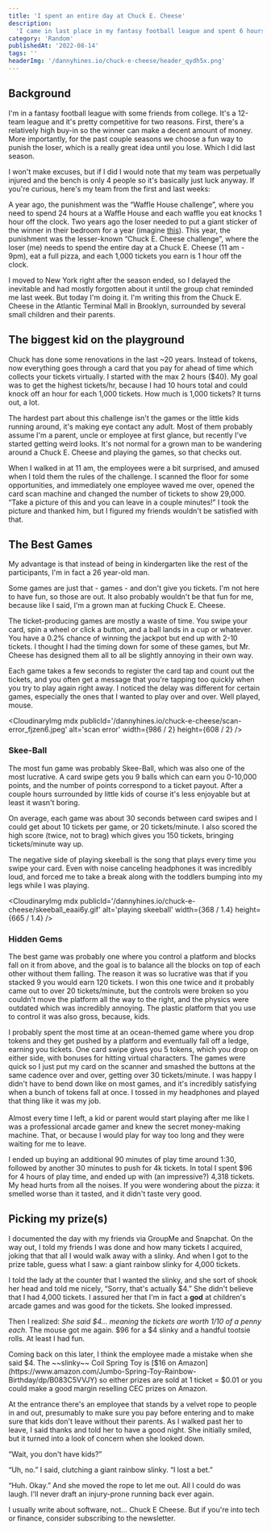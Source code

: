 ```yaml
---
title: 'I spent an entire day at Chuck E. Cheese'
description:
  'I came in last place in my fantasy football league and spent 6 hours at Chuck E. Cheese'
category: 'Random'
publishedAt: '2022-08-14'
tags: ''
headerImg: '/dannyhines.io/chuck-e-cheese/header_qydh5x.png'
---
```


<CloudinaryImg
  mdx
  publicId='/dannyhines.io/chuck-e-cheese/header_qydh5x.png'
  alt='Header'
  width={1198}
  height={856}
/>

## Background

I'm in a fantasy football league with some friends from college. It's a 12-team league and
it's pretty competitive for two reasons. First, there's a relatively high buy-in so the
winner can make a decent amount of money. More importantly, for the past couple seasons we
choose a fun way to punish the loser, which is a really great idea until you lose. Which I
did last season.

I won't make excuses, but if I did I would note that my team was perpetually injured and the
bench is only 4 people so it's basically just luck anyway. If you're curious, here's my team
from the first and last weeks:

<MdxRow>
  <MdxCol>
    <CloudinaryImg
      mdx
      publicId='/dannyhines.io/chuck-e-cheese/roster-week-1_lsyjzi.png'
      alt='week 1 roster'
      width={679}
      height={818}
    />
  </MdxCol>
  <MdxCol>
    <CloudinaryImg
      mdx
      publicId='/dannyhines.io/chuck-e-cheese/roster-week-16_vtbm4q.png'
      alt='week 16 roster'
      width={682}
      height={814}
    />
  </MdxCol>
</MdxRow>

A year ago, the punishment was the “Waffle House challenge”, where you need to spend 24
hours at a Waffle House and each waffle you eat knocks 1 hour off the clock. Two years ago
the loser needed to put a giant sticker of the winner in their bedroom for a year (imagine
[this](https://m.media-amazon.com/images/I/71BLO8U6ZoS._AC_SL1500_.jpg)). This year, the
punishment was the lesser-known “Chuck E. Cheese challenge”, where the loser (me) needs to
spend the entire day at a Chuck E. Cheese (11 am - 9pm), eat a full pizza, and each 1,000
tickets you earn is 1 hour off the clock.

I moved to New York right after the season ended, so I delayed the inevitable and had mostly
forgotten about it until the group chat reminded me last week. But today I'm doing it. I'm
writing this from the Chuck E. Cheese in the Atlantic Terminal Mall in Brooklyn, surrounded
by several small children and their parents.

## The biggest kid on the playground

Chuck has done some renovations in the last ~20 years. Instead of tokens, now everything
goes through a card that you pay for ahead of time which collects your tickets virtually. I
started with the max 2 hours ($40). My goal was to get the highest tickets/hr, because I had
10 hours total and could knock off an hour for each 1,000 tickets. How much is 1,000
tickets? It turns out, a lot.

The hardest part about this challenge isn't the games or the little kids running around,
it's making eye contact any adult. Most of them probably assume I'm a parent, uncle or
employee at first glance, but recently I've started getting weird looks. It's not normal for
a grown man to be wandering around a Chuck E. Cheese and playing the games, so that checks
out.

When I walked in at 11 am, the employees were a bit surprised, and amused when I told them
the rules of the challenge. I scanned the floor for some opportunities, and immediately one
employee waved me over, opened the card scan machine and changed the number of tickets to
show 29,000. “Take a picture of this and you can leave in a couple minutes!” I took the
picture and thanked him, but I figured my friends wouldn't be satisfied with that.

<MdxRow>
  <MdxCol>
    <CloudinaryImg
      mdx
      publicId='/dannyhines.io/chuck-e-cheese/ticket-fraud_hkozm7.gif'
      alt='ticket fraud'
      width={460 / 1.2}
      height={640 / 1.2}
    />
  </MdxCol>
  <MdxCol>
    <CloudinaryImg
      mdx
      publicId='/dannyhines.io/chuck-e-cheese/29000-tickets_qi4gi7.png'
      alt='29000 tickets'
      width={1000}
      height={1333}
    />
  </MdxCol>
</MdxRow>

## The Best Games

My advantage is that instead of being in kindergarten like the rest of the participants, I'm
in fact a 26 year-old man.

Some games are just that - games - and don't give you tickets. I'm not here to have fun, so
those are out. It also probably wouldn't be that fun for me, because like I said, I'm a
grown man at fucking Chuck E. Cheese.

The ticket-producing games are mostly a waste of time. You swipe your card, spin a wheel or
click a button, and a ball lands in a cup or whatever. You have a 0.2% chance of winning the
jackpot but end up with 2-10 tickets. I thought I had the timing down for some of these
games, but Mr. Cheese has designed them all to all be slightly annoying in their own way.

<MdxRow>
  <MdxCol>
    <CloudinaryImg
      mdx
      publicId='/dannyhines.io/chuck-e-cheese/big-bass_afkc6t.jpeg'
      alt='big bass lottery wheel'
      width={1000 / 2}
      height={1333 / 2}
    />
  </MdxCol>
  <MdxCol>
    <CloudinaryImg
      mdx
      publicId='/dannyhines.io/chuck-e-cheese/winners-wheel_jd0kyc.jpeg'
      alt='winners wheel'
      width={1000 / 2}
      height={1333 / 2}
    />
  </MdxCol>
</MdxRow>

Each game takes a few seconds to register the card tap and count out the tickets, and you
often get a message that you're tapping too quickly when you try to play again right away. I
noticed the delay was different for certain games, especially the ones that I wanted to play
over and over. Well played, mouse.

<CloudinaryImg
  mdx
  publicId='/dannyhines.io/chuck-e-cheese/scan-error_fjzen6.jpeg'
  alt='scan error'
  width={986 / 2}
  height={608 / 2}
/>

### Skee-Ball

The most fun game was probably Skee-Ball, which was also one of the most lucrative. A card
swipe gets you 9 balls which can earn you 0-10,000 points, and the number of points
correspond to a ticket payout. After a couple hours surrounded by little kids of course it's
less enjoyable but at least it wasn't boring.

<MdxRow>
  <MdxCol>
    <CloudinaryImg
      mdx
      publicId='/dannyhines.io/chuck-e-cheese/skeeball-payout_jyaeet.jpeg'
      alt='skeeball payouts'
      width={1000 / 2}
      height={1333 / 2}
    />
  </MdxCol>
  <MdxCol>
    <CloudinaryImg
      mdx
      publicId='/dannyhines.io/chuck-e-cheese/skeeball-lane_ytdvnd.jpeg'
      alt='Skeeball'
      width={1000 / 2}
      height={1333 / 2}
    />
  </MdxCol>
</MdxRow>

On average, each game was about 30 seconds between card swipes and I could get about 10
tickets per game, or 20 tickets/minute. I also scored the high score (twice, not to brag)
which gives you 150 tickets, bringing tickets/minute way up.

The negative side of playing skeeball is the song that plays every time you swipe your card.
Even with noise canceling headphones it was incredibly loud, and forced me to take a break
along with the toddlers bumping into my legs while I was playing.

<CloudinaryImg
  mdx
  publicId='/dannyhines.io/chuck-e-cheese/skeeball_eaai6y.gif'
  alt='playing skeeball'
  width={368 / 1.4}
  height={665 / 1.4}
/>

### Hidden Gems

The best game was probably one where you control a platform and blocks fall on it from
above, and the goal is to balance all the blocks on top of each other without them falling.
The reason it was so lucrative was that if you stacked 9 you would earn 120 tickets. I won
this one twice and it probably came out to over 20 tickets/minute, but the controls were
broken so you couldn't move the platform all the way to the right, and the physics were
outdated which was incredibly annoying. The plastic platform that you use to control it was
also gross, because, kids.

<MdxRow>
  <MdxCol>
    I probably spent the most time at an ocean-themed game where you drop tokens and they
    get pushed by a platform and eventually fall off a ledge, earning you tickets. One card
    swipe gives you 5 tokens, which you drop on either side, with bonuses for hitting
    virtual characters. The games were quick so I just put my card on the scanner and
    smashed the buttons at the same cadence over and over, getting over 30 tickets/minute. I
    was happy I didn't have to bend down like on most games, and it's incredibly satisfying
    when a bunch of tokens fall at once. I tossed in my headphones and played that thing
    like it was my job. <br />
    <br />
    Almost every time I left, a kid or parent would start playing after me like I was a
    professional arcade gamer and knew the secret money-making machine. That, or because I
    would play for way too long and they were waiting for me to leave.
  </MdxCol>
  <MdxCol>
    <CloudinaryImg
      mdx
      publicId='/dannyhines.io/chuck-e-cheese/ocean-token-game_zevrm6.jpeg'
      alt='Ocean token game'
      width={1000 / 2}
      height={1333 / 2}
    />
  </MdxCol>
</MdxRow>

I ended up buying an additional 90 minutes of play time around 1:30, followed by another 30
minutes to push for 4k tickets. In total I spent $96 for 4 hours of play time, and ended up
with (an impressive?) 4,318 tickets. My head hurts from all the noises. If you were
wondering about the pizza: it smelled worse than it tasted, and it didn't taste very good.

## Picking my prize(s)

I documented the day with my friends via GroupMe and Snapchat. On the way out, I told my
friends I was done and how many tickets I acquired, joking that that all I would walk away
with a slinky. And when I got to the prize table, guess what I saw: a giant rainbow slinky
for 4,000 tickets.

I told the lady at the counter that I wanted the slinky, and she sort of shook her head and
told me nicely, “Sorry, that's actually $4.” She didn't believe that I had 4,000 tickets. I
assured her that I'm in fact a **god** at children's arcade games and was good for the
tickets. She looked impressed.

Then I realized: _She said $4... meaning_ t*he tickets are worth 1/10 of a penny each*. The
mouse got me again. $96 for a $4 slinky and a handful tootsie rolls. At least I had fun.

<GrayBox>
  Coming back on this later, I think the employee made a mistake when she said $4. The
  ~~slinky~~ Coil Spring Toy is [$16 on
  Amazon](https://www.amazon.com/Jumbo-Spring-Toy-Rainbow-Birthday/dp/B083C5VVJY) so either
  prizes are sold at 1 ticket = $0.01 or you could make a good margin reselling CEC prizes
  on Amazon.
</GrayBox>

At the entrance there's an employee that stands by a velvet rope to people in and out,
presumably to make sure you pay before entering and to make sure that kids don't leave
without their parents. As I walked past her to leave, I said thanks and told her to have a
good night. She initially smiled, but it turned into a look of concern when she looked down.

“Wait, you don't have kids?”

“Uh, no.” I said, clutching a giant rainbow slinky. “I lost a bet.”

“Huh. Okay.” And she moved the rope to let me out. All I could do was laugh. I'll never
draft an injury-prone running back ever again.

I usually write about software, not... Chuck E Cheese. But if you're into tech or finance,
consider subscribing to the newsletter.
